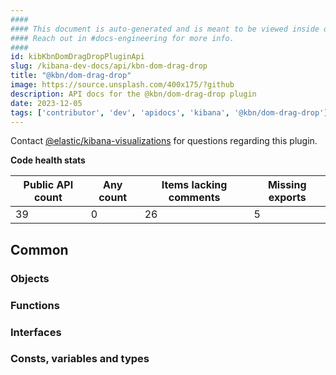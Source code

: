 ```yaml
---
####
#### This document is auto-generated and is meant to be viewed inside our experimental, new docs system.
#### Reach out in #docs-engineering for more info.
####
id: kibKbnDomDragDropPluginApi
slug: /kibana-dev-docs/api/kbn-dom-drag-drop
title: "@kbn/dom-drag-drop"
image: https://source.unsplash.com/400x175/?github
description: API docs for the @kbn/dom-drag-drop plugin
date: 2023-12-05
tags: ['contributor', 'dev', 'apidocs', 'kibana', '@kbn/dom-drag-drop']
---
```




Contact [@elastic/kibana-visualizations](https://github.com/orgs/elastic/teams/kibana-visualizations) for questions regarding this plugin.

**Code health stats**

| Public API count  | Any count | Items lacking comments | Missing exports |
|-------------------|-----------|------------------------|-----------------|
| 39 | 0 | 26 | 5 |

## Common

### Objects
<DocDefinitionList data={kbnDomDragDropObj.common.objects}/>

### Functions
<DocDefinitionList data={kbnDomDragDropObj.common.functions}/>

### Interfaces
<DocDefinitionList data={kbnDomDragDropObj.common.interfaces}/>

### Consts, variables and types
<DocDefinitionList data={kbnDomDragDropObj.common.misc}/>

